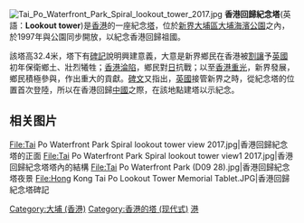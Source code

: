 {{unreferenced|time=2014-11-17T08:59:43+00:00}}
[[File:Tai_Po_Waterfront_Park_Spiral_lookout_tower_2017.jpg|thumb]]
'''香港回歸紀念塔'''(英語：'''Lookout tower''')是[[香港|香港]]的一座紀念[[塔|塔]]，位於[[新界|新界]][[大埔區|大埔區]][[大埔海濱公園|大埔海濱公園]]之內，於1997年與公園同步開放，以紀念香港回歸祖國。

該塔高32.4米，塔下有[[碑記|碑記]]說明興建意義，大意是新界鄉民在香港被[[港割讓|割讓]]予[[英國|英國]]初年保衛鄉土、壯烈犧牲；[[香港淪陷|香港淪陷]]，鄉民對[[侵華日軍|日]]抗戰；以至[[香港重光|香港重光]]，新界發展，鄉民積極參與，作出重大的貢獻。[[碑文|碑文]]又指出，[[英國|英國]]接管新界之時，從紀念塔的位置首次登陸，所以在香港回歸[[中國|中國]]之際，在該地點建塔以示紀念。

== 相关图片 ==
<gallery>
File:Tai Po Waterfront Park Spiral lookout tower view 2017.jpg|香港回歸紀念塔的正面
File:Tai Po Waterfront Park Spiral lookout tower view1 2017.jpg|香港回歸紀念塔塔內的結構
File:Tai Po Waterfront Park (D09 28).jpg|香港回歸紀念塔夜景
File:Hong Kong Tai Po Lookout Tower Memorial Tablet.JPG|香港回歸紀念塔碑記
</gallery>

{{HK-buil-stub}}
{{coord|22.450193|114.180044|type:landmark_regiion:hk|format=dms|display=title}}

[[Category:大埔_(香港)|Category:大埔 (香港)]]
[[Category:香港的塔_(现代式)|Category:香港的塔 (现代式)]]
[[Category:中国纪念塔|港]]